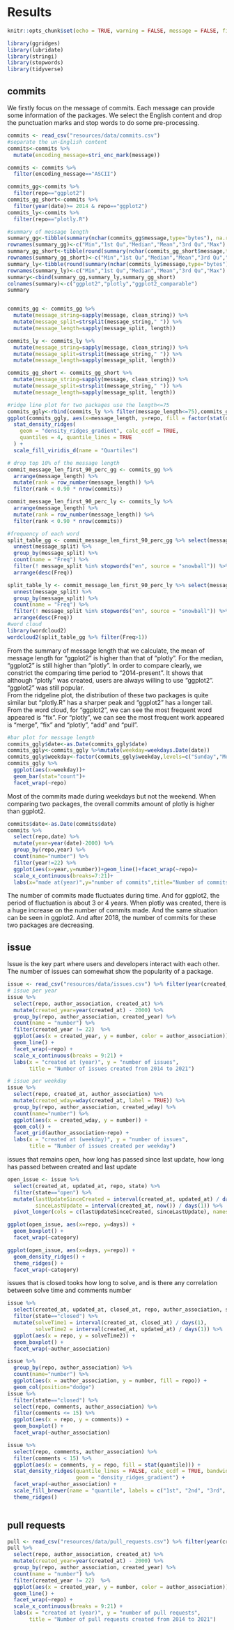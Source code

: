 # Results

```r
knitr::opts_chunk$set(echo = TRUE, warning = FALSE, message = FALSE, fig.align = "center")
``` 

```r
library(ggridges)
library(lubridate)
library(stringi)
library(stopwords)
library(tidyverse)
```

## commits
We firstly focus on the message of commits. Each message can provide some information of the packages. We select the English content and drop the punctuation marks and stop words to do some pre-processing.
```r
commits <- read_csv("resources/data/commits.csv")
#separate the un-English content
commits<-commits %>%
  mutate(encoding_message=stri_enc_mark(message))

commits <- commits %>%
  filter(encoding_message=="ASCII")

commits_gg<-commits %>%
  filter(repo=="ggplot2")
commits_gg_short<-commits %>%
  filter(year(date)>= 2014 & repo=="ggplot2")
commits_ly<-commits %>%
  filter(repo=="plotly.R")

#summary of message length
summary_gg<-tibble(summary(nchar(commits_gg$message,type="bytes"), na.rm = T)) 
rownames(summary_gg)<-c("Min","1st Qu","Median","Mean","3rd Qu","Max")
summary_gg_short<-tibble(round(summary(nchar(commits_gg_short$message,type="bytes"), na.rm = T),2)) 
rownames(summary_gg_short)<-c("Min","1st Qu","Median","Mean","3rd Qu","Max")
summary_ly<-tibble(round(summary(nchar(commits_ly$message,type="bytes"), na.rm = T),2))
rownames(summary_ly)<-c("Min","1st Qu","Median","Mean","3rd Qu","Max")
summary<-cbind(summary_gg,summary_ly,summary_gg_short)
colnames(summary)<-c("ggplot2","plotly","ggplot2_comparable")
summary


commits_gg <- commits_gg %>%
  mutate(message_string=sapply(message, clean_string)) %>%
  mutate(message_split=strsplit(message_string," ")) %>% 
  mutate(message_length=sapply(message_split, length))

commits_ly <- commits_ly %>%
  mutate(message_string=sapply(message, clean_string)) %>%
  mutate(message_split=strsplit(message_string," ")) %>% 
  mutate(message_length=sapply(message_split, length))

commits_gg_short <- commits_gg_short %>%
  mutate(message_string=sapply(message, clean_string)) %>%
  mutate(message_split=strsplit(message_string," ")) %>% 
  mutate(message_length=sapply(message_split, length))

#ridge line plot for two packages use the length<=75
commits_ggly<-rbind(commits_ly %>% filter(message_length<=75),commits_gg_short %>% filter(message_length<=75))
ggplot(commits_ggly, aes(x=message_length, y=repo, fill = factor(stat(quantile)))) +
  stat_density_ridges(
    geom = "density_ridges_gradient", calc_ecdf = TRUE,
    quantiles = 4, quantile_lines = TRUE
  ) +
  scale_fill_viridis_d(name = "Quartiles")

# drop top 10% of the message length
commit_message_len_first_90_perc_gg <- commits_gg %>% 
  arrange(message_length) %>% 
  mutate(rank = row_number(message_length)) %>%
  filter(rank < 0.90 * nrow(commits))

commit_message_len_first_90_perc_ly <- commits_ly %>% 
  arrange(message_length) %>% 
  mutate(rank = row_number(message_length)) %>%
  filter(rank < 0.90 * nrow(commits))

#frequency of each word
split_table_gg <- commit_message_len_first_90_perc_gg %>% select(message_split) %>%
  unnest(message_split) %>%
  group_by(message_split) %>%
  count(name = "Freq") %>%
  filter(! message_split %in% stopwords("en", source = "snowball")) %>%
  arrange(desc(Freq))

split_table_ly <- commit_message_len_first_90_perc_ly %>% select(message_split) %>%
  unnest(message_split) %>%
  group_by(message_split) %>%
  count(name = "Freq") %>%
  filter(! message_split %in% stopwords("en", source = "snowball")) %>%
  arrange(desc(Freq))
#word cloud
library(wordcloud2)
wordcloud2(split_table_gg %>% filter(Freq>1))
```
From the summary of message length that we calculate, the mean of message length for "ggplot2" is higher than that of "plotly". For the median, "ggplot2" is still higher than "plotly". In order to compare clearly, we constrict the comparing time period to "2014-present". It shows that although "plotly" was created, users are always willing to use "ggplot2". "ggplot2" was still popular.     
From the ridgeline plot, the distribution of these two packages is quite similar but "plotly.R" has a sharper peak and "ggplot2" has a longer tail.  
From the word cloud, for "ggplot2", we can see the most frequent word appeared is "fix". For "plotly", we can see the most frequent work appeared is "merge", "fix" and "plotly", "add" and "pull".

```r
#bar plot for message length
commits_ggly$date<-as.Date(commits_ggly$date)
commits_ggly<-commits_ggly %>%mutate(weekday=weekdays.Date(date)) 
commits_ggly$weekday<-factor(commits_ggly$weekday,levels=c("Sunday","Monday","Tuesday","Wednesday","Thursday","Friday","Saturday"))
commits_ggly %>%
  ggplot(aes(x=weekday))+
  geom_bar(stat="count")+
  facet_wrap(~repo)
```

Most of the commits made during weekdays but not the weekend. When comparing two packages, the overall commits amount of plotly is higher than ggplot2.

```r
commits$date<-as.Date(commits$date)
commits %>%
  select(repo,date) %>%
  mutate(year=year(date)-2000) %>%
  group_by(repo,year) %>%
  count(name="number") %>%
  filter(year!=22) %>%
  ggplot(aes(x=year,y=number))+geom_line()+facet_wrap(~repo)+
  scale_x_continuous(breaks=7:21)+
  labs(x="made at(year)",y="number of commits",title="Number of commits made from 2007 to 2021")
```

The number of commits made fluctuates during time. And for ggplot2, the period of fluctuation is about 3 or 4 years. When plotly was created, there is a huge increase on the number of commits made. And the same situation can be seen in ggplot2. And after 2018, the number of commits for these two packages are decreasing.

## issue
Issue is the key part where users and developers interact with each other. The number of issues can somewhat show the popularity of a package.
```r
issue <- read_csv("resources/data/issues.csv") %>% filter(year(created_at) >= 2014)
# issue per year
issue %>% 
  select(repo, author_association, created_at) %>%
  mutate(created_year=year(created_at) - 2000) %>%
  group_by(repo, author_association, created_year) %>%
  count(name = "number") %>%
  filter(created_year != 22)  %>%
  ggplot(aes(x = created_year, y = number, color = author_association)) +
  geom_line() +
  facet_wrap(~repo) +
  scale_x_continuous(breaks = 9:21) +
  labs(x = "created at (year)", y = "number of issues",
       title = "Number of issues created from 2014 to 2021")
```

```r
# issue per weekday
issue %>% 
  select(repo, created_at, author_association) %>%
  mutate(created_wday=wday(created_at, label = TRUE)) %>%
  group_by(repo, author_association, created_wday) %>%
  count(name="number") %>%
  ggplot(aes(x = created_wday, y = number)) +
  geom_col() +
  facet_grid(author_association~repo) +
  labs(x = "created at (weekday)", y = "number of issues",
       title = "Number of issues created per weekday")
```

issues that remains open, how long has passed since last update, how long has passed between created and last update
```r
open_issue <- issue %>% 
  select(created_at, updated_at, repo, state) %>%
  filter(state=="open") %>% 
  mutate(lastUpdateSinceCreated = interval(created_at, updated_at) / days(1),
         sinceLastUpdate = interval(created_at, now()) / days(1)) %>%
  pivot_longer(cols = c(lastUpdateSinceCreated, sinceLastUpdate), names_to = "category", values_to = "days")

ggplot(open_issue, aes(x=repo, y=days)) + 
  geom_boxplot() +
  facet_wrap(~category)

ggplot(open_issue, aes(x=days, y=repo)) +
  geom_density_ridges() +
  theme_ridges() +
  facet_wrap(~category)


```
issues that is closed tooks how long to solve, and is there any correlation between solve time and comments number
```r
issue %>% 
  select(created_at, updated_at, closed_at, repo, author_association, state) %>%
  filter(state=="closed") %>% 
  mutate(solveTime1 = interval(created_at, closed_at) / days(1),
         solveTime2 = interval(created_at, updated_at) / days(1)) %>%
  ggplot(aes(x = repo, y = solveTime2)) +
  geom_boxplot() +
  facet_wrap(~author_association)
```


```r
issue %>%
  group_by(repo, author_association) %>%
  count(name="number") %>%
  ggplot(aes(x = author_association, y = number, fill = repo)) +
  geom_col(position="dodge")
issue %>% 
  filter(state=="closed") %>%
  select(repo, comments, author_association) %>%
  filter(comments <= 15) %>%
  ggplot(aes(x = repo, y = comments)) +
  geom_boxplot() +
  facet_wrap(~author_association)
```


```r
issue %>% 
  select(repo, comments, author_association) %>%
  filter(comments < 15) %>%
  ggplot(aes(x = comments, y = repo, fill = stat(quantile))) +
  stat_density_ridges(quantile_lines = FALSE, calc_ecdf = TRUE, bandwidth = 1,
                      geom = "density_ridges_gradient") +
  facet_wrap(~author_association) +
  scale_fill_brewer(name = "quantile", labels = c("1st", "2nd", "3rd", "4th")) + 
  theme_ridges()
    
```
## pull requests
```r
pull <- read_csv("resources/data/pull_requests.csv") %>% filter(year(created_at) >= 2014)
pull %>% 
  select(repo, author_association, created_at) %>%
  mutate(created_year=year(created_at) - 2000) %>%
  group_by(repo, author_association, created_year) %>%
  count(name = "number") %>%
  filter(created_year != 22)  %>%
  ggplot(aes(x = created_year, y = number, color = author_association)) +
  geom_line() +
  facet_wrap(~repo) +
  scale_x_continuous(breaks = 9:21) +
  labs(x = "created at (year)", y = "number of pull requests",
       title = "Number of pull requests created from 2014 to 2021")
```

